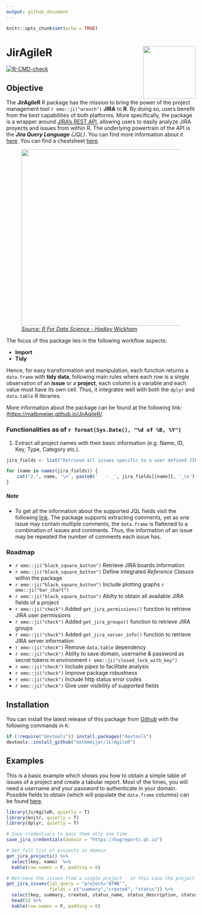 ```yaml
---
output: github_document
---
```


```r
knitr::opts_chunk$set(echo = TRUE)
```

# JirAgileR<img src="man/figures/logo.png" align="right" height=140/>

<!-- badges: start -->
[![R-CMD-check](https://github.com/matbmeijer/JirAgileR/workflows/R-CMD-check/badge.svg)](https://github.com/matbmeijer/JirAgileR/actions)
<!-- badges: end -->

## Objective

The **JirAgileR** R package has the mission to bring the power of the project management tool `r emo::ji("wrench")` **JIRA** to **R**. By doing so, users benefit from the best capabilities of both platforms. More specifically, the package is a wrapper around [JIRA's REST API](https://developer.atlassian.com/server/jira/platform/rest-apis/), allowing users to easily analyze JIRA proyects and issues from within R. The underlying powertrain of the API is the *__Jira Query Language__ (JQL)*. You can find more information about it [here](https://confluence.atlassian.com/jiracore/blog/2015/07/search-jira-like-a-boss-with-jql). You can find a cheatsheet [here](https://3kllhk1ibq34qk6sp3bhtox1-wpengine.netdna-ssl.com/wp-content/uploads/2017/12/atlassian-jql-cheat-sheet-2.pdf).


<figure>
  <img src="man/figures/process.png" style="width:469px;height=184px">
  <figcaption><a href="https://r4ds.had.co.nz/"><i>Source: R For Data Science - Hadley Wickham</i></a></figcaption>
</figure>

The focus of this package lies in the following workflow aspects:

- __Import__
- __Tidy__

Hence, for easy transformation and manipulation, each function returns a `data.frame` with **tidy data**, following main rules where each row is a single observation of an **issue** or a **project**, each column is a variable and each value must have its own cell. Thus, it integrates well with both the `dplyr` and `data.table` R libraries.

More information about the package can be found at the following link: [(https://matbmeijer.github.io/JirAgileR/](https://matbmeijer.github.io/JirAgileR/).

### Functionalities as of `r format(Sys.Date(), "%d of %B, %Y")`
1. Extract all project names with their basic information (e.g. Name, ID, Key, Type, Category etc.).
```r
jira_fields <- list("Retrieve all issues specific to a user defined JIRA query with hand-picked fields and all the associated information. Currently, the package supports the following JIRA fields:" = JirAgileR::supported_jql_fields())

for (name in names(jira_fields)) {
    cat("2.", name, '\n', paste0('   - _', jira_fields[[name]], '_\n'))
}
```

##### Note

- To get all the information about the supported JQL fields visit the following [link](https://support.atlassian.com/jira-service-desk-cloud/docs/advanced-search-reference-jql-fields/).
The package supports extracting comments, yet as one issue may contain multiple comments, the `data.frame` is flattened to a combination of issues and comments. Thus, the information of an issue may be repeated the number of comments each issue has.

### Roadmap

- `r emo::ji("black_square_button")` Retrieve JIRA boards information
- `r emo::ji("black_square_button")` Define integrated *Reference Classes* within the package
- `r emo::ji("black_square_button")` Include plotting graphs `r emo::ji("bar_chart")`
- `r emo::ji("black_square_button")` Abilty to obtain all available JIRA fields of a project
- `r emo::ji("check")` Added `get_jira_permissions()` function to retrieve JIRA user permissions
- `r emo::ji("check")` Added `get_jira_groups()` function to retrieve JIRA groups
- `r emo::ji("check")` Added `get_jira_server_info()` function to retrieve JIRA server information
- `r emo::ji("check")` Remove `data.table` dependency
- `r emo::ji("check")` Abilty to save domain, username & password as secret tokens in environment `r emo::ji("closed_lock_with_key")`
- `r emo::ji("check")` Include *pipes* to facilitate analysis
- `r emo::ji("check")` Improve package robustness
- `r emo::ji("check")` Include http status error codes
- `r emo::ji("check")` Give user visibility of supported fields

## Installation

You can install the latest release of this package from [Github](https://github.com/matbmeijer/JirAgileR) with the following commands in `R`:

```r
if (!require("devtools")) install.packages("devtools")
devtools::install_github("matbmeijer/JirAgileR")
```

## Examples

This is a basic example which shows you how to obtain a simple table of issues of a project and create a tabular report. Most of the times, you will need a username and your password to authenticate in your domain. Possible fields to obtain (which will populate the `data.frame` columns) can be found [here](https://support.atlassian.com/jira-service-desk-cloud/docs/advanced-search-reference-jql-fields/).

``` r
library(JirAgileR, quietly = T)
library(knitr, quietly = T)
library(dplyr, quietly = T)

# Save credentials to pass them only one time
save_jira_credentials(domain = "https://bugreports.qt.io")

# Get full list of projects in domain
get_jira_projects() %>% 
  select(key, name)  %>% 
  kable(row.names = F, padding = 0)

# Retrieve the issues from a single project - in this case the project CONGRATS. See documentation to define which fields to see
get_jira_issues(jql_query = "project='QTWB'",
                fields = c("summary","created", "status")) %>% 
  select(key, summary, created, status_name, status_description, status_statuscategory_name) %>%
  head(5) %>%
  kable(row.names = F, padding = 0)

```

